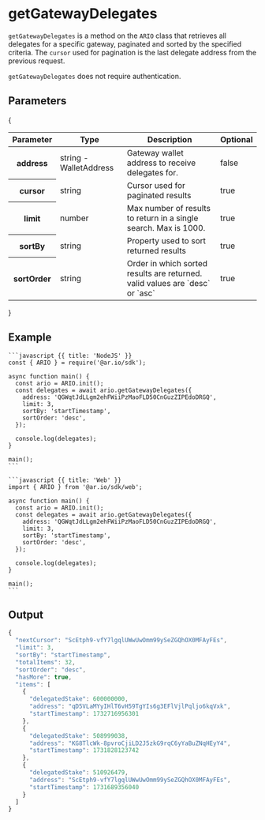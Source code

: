 
<HeroPattern />

# getGatewayDelegates

`getGatewayDelegates` is a method on the `ARIO` class that retrieves all delegates for a specific gateway, paginated and sorted by the specified criteria. The `cursor` used for pagination is the last delegate address from the previous request.

`getGatewayDelegates` does not require authentication.

## Parameters

{

<div style={{ textAlign: 'center' }}>
  <table className="inline-table">
    <thead>
      <tr>
        <th>Parameter</th>
        <th>Type</th>
        <th>Description</th>
        <th>Optional</th>
      </tr>
    </thead>
    <tbody>
      <tr>
        <th>address</th>
        <td>string - WalletAddress</td>
        <td>Gateway wallet address to receive delegates for.</td>
        <td>false</td>
      </tr>
      <tr>
        <th>cursor</th>
        <td>string</td>
        <td>Cursor used for paginated results</td>
        <td>true</td>
      </tr>
      <tr>
        <th>limit</th>
        <td>number</td>
        <td>Max number of results to return in a single search. Max is 1000.</td>
        <td>true</td>
      </tr>
      <tr>
        <th>sortBy</th>
        <td>string</td>
        <td>Property used to sort returned results</td>
        <td>true</td>
      </tr>
      <tr>
        <th>sortOrder</th>
        <td>string</td>
        <td>
          Order in which sorted results are returned. valid values are `desc` or
          `asc`
        </td>
        <td>true</td>
      </tr>
    </tbody>
  </table>
</div>
}

## Example

<CodeGroup title="getGatewayDelegates">

    ```javascript {{ title: 'NodeJS' }}
    const { ARIO } = require('@ar.io/sdk');

    async function main() {
      const ario = ARIO.init();
      const delegates = await ario.getGatewayDelegates({
        address: 'QGWqtJdLLgm2ehFWiiPzMaoFLD50CnGuzZIPEdoDRGQ',
        limit: 3,
        sortBy: 'startTimestamp',
        sortOrder: 'desc',
      });

      console.log(delegates);
    }

    main();
    ```

    ```javascript {{ title: 'Web' }}
    import { ARIO } from '@ar.io/sdk/web';

    async function main() {
      const ario = ARIO.init();
      const delegates = await ario.getGatewayDelegates({
        address: 'QGWqtJdLLgm2ehFWiiPzMaoFLD50CnGuzZIPEdoDRGQ',
        limit: 3,
        sortBy: 'startTimestamp',
        sortOrder: 'desc',
      });

      console.log(delegates);
    }

    main();
    ```

</CodeGroup>

## Output

```typescript
{
  "nextCursor": "ScEtph9-vfY7lgqlUWwUwOmm99ySeZGQhOX0MFAyFEs",
  "limit": 3,
  "sortBy": "startTimestamp",
  "totalItems": 32,
  "sortOrder": "desc",
  "hasMore": true,
  "items": [
    {
      "delegatedStake": 600000000,
      "address": "qD5VLaMYyIHlT6vH59TgYIs6g3EFlVjlPqljo6kqVxk",
      "startTimestamp": 1732716956301
    },
    {
      "delegatedStake": 508999038,
      "address": "KG8TlcWk-8pvroCjiLD2J5zkG9rqC6yYaBuZNqHEyY4",
      "startTimestamp": 1731828123742
    },
    {
      "delegatedStake": 510926479,
      "address": "ScEtph9-vfY7lgqlUWwUwOmm99ySeZGQhOX0MFAyFEs",
      "startTimestamp": 1731689356040
    }
  ]
}
```
